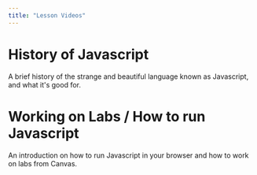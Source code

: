 ```yaml
---
title: "Lesson Videos"
---
```


# History of Javascript

A brief history of the strange and beautiful language known as Javascript, and what it's good for.

<YoutubeEmbed link="https://www.youtube.com/embed/a7f8eDoprNY" />

# Working on Labs / How to run Javascript

An introduction on how to run Javascript in your browser and how to work on labs from Canvas.

<YoutubeEmbed link="https://www.youtube.com/embed/0cVcSkx5I0o" />
